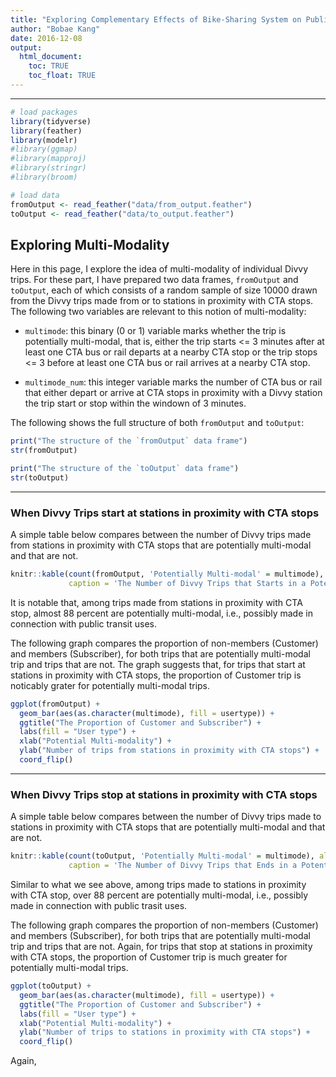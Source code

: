 ```yaml
---
title: "Exploring Complementary Effects of Bike-Sharing System on Public Transit Ridership in Chicago"
author: "Bobae Kang"
date: 2016-12-08
output:
  html_document:
    toc: TRUE
    toc_float: TRUE
---
```

***
```r
# load packages
library(tidyverse)
library(feather)
library(modelr)
#library(ggmap)
#library(mapproj)
#library(stringr)
#library(broom)

# load data
fromOutput <- read_feather("data/from_output.feather")
toOutput <- read_feather("data/to_output.feather")
```
## Exploring Multi-Modality
Here in this page, I explore the idea of multi-modality of individual Divvy trips. For these part, I have prepared two data frames, `fromOutput` and `toOutput`, each of which consists of a random sample of size 10000 drawn from the Divvy trips made from or to stations in proximity with CTA stops. The following two variables are relevant to this notion of multi-modality:
  
* `multimode`: this binary (0 or 1) variable marks whether the trip is potentially multi-modal, that is, either the trip starts <= 3 minutes after at least one CTA bus or rail departs at a nearby CTA stop or the trip stops <= 3 before at least one CTA bus or rail arrives at a nearby CTA stop.

* `multimode_num`: this integer variable marks the number of CTA bus or rail that either depart or arrive at CTA stops in proximity with a Divvy station the trip start or stop within the windown of 3 minutes.    
  
The following shows the full structure of both `fromOutput` and `toOutput`:  
```r
print("The structure of the `fromOutput` data frame")
str(fromOutput)

print("The structure of the `toOutput` data frame")
str(toOutput)
```
  
***
### When Divvy Trips start at stations in proximity with CTA stops
A simple table below compares between the number of Divvy trips made from stations in proximity with CTA stops that are potentially multi-modal and that are not.
```r
knitr::kable(count(fromOutput, 'Potentially Multi-modal' = multimode), align = 'l',
             caption = 'The Number of Divvy Trips that Starts in a Potentially Multi-modal Manner')
```
  
It is notable that, among trips made from stations in proximity with CTA stop, almost 88 percent are potentially multi-modal, i.e., possibly made in connection with public transit uses.
  
The following graph compares the proportion of non-members (Customer) and members (Subscriber), for both trips that are potentially multi-modal trip and trips that are not. The graph suggests that, for trips that start at stations in proximity with CTA stops, the proportion of Customer trip is noticably grater for potentially multi-modal trips.
  
```r
ggplot(fromOutput) +
  geom_bar(aes(as.character(multimode), fill = usertype)) +
  ggtitle("The Proportion of Customer and Subscriber") +
  labs(fill = "User type") +
  xlab("Potential Multi-modality") +
  ylab("Number of trips from stations in proximity with CTA stops") +
  coord_flip()
```
  

***
### When Divvy Trips stop at stations in proximity with CTA stops
A simple table below compares between the number of Divvy trips made to stations in proximity with CTA stops that are potentially multi-modal and that are not.  
```r
knitr::kable(count(toOutput, 'Potentially Multi-modal' = multimode), align = 'l',
             caption = 'The Number of Divvy Trips that Ends in a Potentially Multi-modal Manner')
```
  
Similar to what we see above, among trips made to stations in proximity with CTA stop, over 88 percent are potentially multi-modal, i.e., possibly made in connection with public trasit uses.
  
The following graph compares the proportion of non-members (Customer) and members (Subscriber), for both trips that are potentially multi-modal trip and trips that are not. Again, for trips that stop at stations in proximity with CTA stops, the proportion of Customer trip is much greater for potentially multi-modal trips.
  
```r
ggplot(toOutput) +
  geom_bar(aes(as.character(multimode), fill = usertype)) +
  ggtitle("The Proportion of Customer and Subscriber") +
  labs(fill = "User type") +
  xlab("Potential Multi-modality") +
  ylab("Number of trips to stations in proximity with CTA stops") +
  coord_flip()
```
Again, 